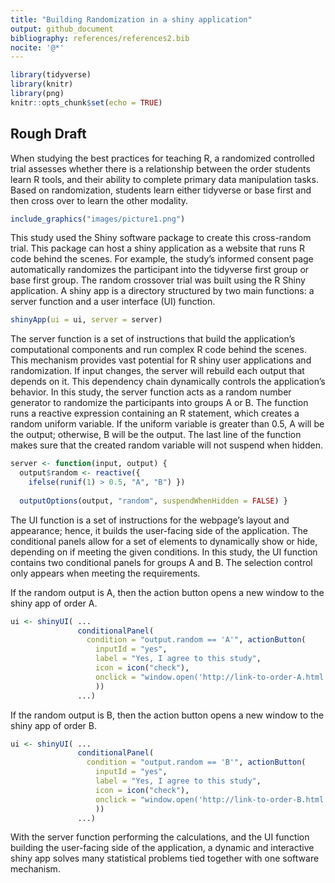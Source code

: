 ```yaml
---
title: "Building Randomization in a shiny application"
output: github_document
bibliography: references/references2.bib
nocite: '@*'
---
```


```r
library(tidyverse)
library(knitr)
library(png)
knitr::opts_chunk$set(echo = TRUE)
```

## Rough Draft

  When studying the best practices for teaching R, a randomized controlled trial assesses whether there is a relationship between the order students learn R tools, and their ability to complete primary data manipulation tasks. Based on randomization, students learn either tidyverse or base first and then cross over to learn the other modality. 
  
```r
include_graphics("images/picture1.png")
```
  
  
This study used the Shiny software package to create this cross-random trial. This package can host a shiny application as a website that runs R code behind the scenes. For example, the study's informed consent page automatically randomizes the participant into the tidyverse first group or base first group. The random crossover trial was built using the R Shiny application. A shiny app is a directory structured by two main functions: a server function and a user interface (UI) function.

```r
shinyApp(ui = ui, server = server)
```
  
The server function is a set of instructions that build the application's computational components and run complex R code behind the scenes. This mechanism provides vast potential for R shiny user applications and randomization. If input changes, the server will rebuild each output that depends on it. This dependency chain dynamically controls the application's behavior. In this study, the server function acts as a random number generator to randomize the participants into groups A or B. The function runs a reactive expression containing an R statement, which creates a random uniform variable. If the uniform variable is greater than 0.5, A will be the output; otherwise, B will be the output. The last line of the function makes sure that the created random variable will not suspend when hidden. 
  
```r
server <- function(input, output) { 
  output$random <- reactive({
    ifelse(runif(1) > 0.5, "A", "B") })
  
  outputOptions(output, "random", suspendWhenHidden = FALSE) }
```

The UI function is a set of instructions for the webpage's layout and appearance; hence, it builds the user-facing side of the application. The conditional panels allow for a set of elements to dynamically show or hide, depending on if meeting the given conditions. In this study, the UI function contains two conditional panels for groups A and B. The selection control only appears when meeting the requirements.
  
If the random output is A, then the action button opens a new window to the shiny app of order A.

```r
ui <- shinyUI( ...
               conditionalPanel(
                 condition = "output.random == 'A'", actionButton(
                   inputId = "yes",
                   label = "Yes, I agree to this study",
                   icon = icon("check"),
                   onclick = "window.open('http://link-to-order-A.html')"
                   ))
               ...)
```

If the random output is B, then the action button opens a new window to the shiny app of order B.

```r
ui <- shinyUI( ...
               conditionalPanel(
                 condition = "output.random == 'B'", actionButton(
                   inputId = "yes",
                   label = "Yes, I agree to this study",
                   icon = icon("check"),
                   onclick = "window.open('http://link-to-order-B.html')"
                   ))
               ...)
```


  With the server function performing the calculations, and the UI function building the user-facing side of the application, a dynamic and interactive shiny app solves many statistical problems tied together with one software mechanism.
  

